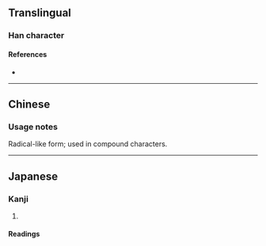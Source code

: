 {{character info/new}}
==Translingual==

===Han character===
{{Han char|rn=85|rad=水|as=01|sn=5|four=|canj=XE,FF,XXFF}}

====References====
* {{Han ref|kx=0603.011|dkj=17092|hdz=31545.011|uh=6C3A|ud=27706}}

----

==Chinese==
{{zh-see|水|v}}

===Usage notes===
Radical-like form; used in compound characters.

----

==Japanese==

===Kanji===
{{ja-kanji|grade=r|rs=水01}}

# {{defn|lang=ja|sort=水01}}

====Readings====
{{ja-readings
|goon=すい<すゐ
|kanon=すい<すゐ
|kun=したみず-<したみづ-
}}